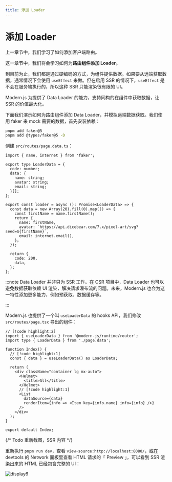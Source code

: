 ```yaml
---
title: 添加 Loader
---
```

# 添加 Loader

上一章节中，我们学习了如何添加客户端路由。

这一章节中，我们将会学习如何为**路由组件添加 Loader**。

到目前为止，我们都是通过硬编码的方式，为组件提供数据。如果要从远端获取数据，通常情况下会使用 `useEffect` 来做。但在启用 SSR 的情况下，`useEffect` 是不会在服务端执行的，所以这种 SSR 只能渲染很有限的 UI。

Modern.js 为提供了 Data Loader 的能力，支持同构的在组件中获取数据，让 SSR 的价值最大化。

下面我们演示如何为路由组件添加 Data Loader，并模拟远端数据获取。我们使用 faker 来 mock 需要的数据，首先安装依赖：

```bash
pnpm add faker@5
pnpm add @types/faker@5 -D
```

创建 `src/routes/page.data.ts`：

```tsx
import { name, internet } from 'faker';

export type LoaderData = {
  code: number;
  data: {
    name: string;
    avatar: string;
    email: string;
  }[];
};

export const loader = async (): Promise<LoaderData> => {
  const data = new Array(20).fill(0).map(() => {
    const firstName = name.firstName();
    return {
      name: firstName,
      avatar: `https://api.dicebear.com/7.x/pixel-art/svg?seed=${firstName}`,
      email: internet.email(),
    };
  });

  return {
    code: 200,
    data,
  };
};
```

:::note
Data Loader 并非只为 SSR 工作。在 CSR 项目中，Data Loader 也可以避免数据获取依赖 UI 渲染，解决请求瀑布流的问题。未来，Modern.js 也会为这一特性添加更多能力，例如预获取、数据缓存等。

:::

Modern.js 也提供了一个叫 `useLoaderData` 的 hooks API，我们修改 `src/routes/page.tsx` 导出的组件：

```tsx
// [!code highlight:2]
import { useLoaderData } from '@modern-js/runtime/router';
import type { LoaderData } from './page.data';

function Index() {
  // [!code highlight:1]
  const { data } = useLoaderData() as LoaderData;

  return (
    <div className="container lg mx-auto">
      <Helmet>
        <title>All</title>
      </Helmet>
      // [!code highlight:1]
      <List
        dataSource={data}
        renderItem={info => <Item key={info.name} info={info} />}
      />
    </div>
  );
}

export default Index;
```

{/* Todo 重新截图，SSR 内容  */}

重新执行 `pnpm run dev`，查看 `view-source:http://localhost:8080/`，或在 devtools 的 Network 面板里查看 HTML 请求的「 Preview 」，可以看到 SSR 渲染出来的 HTML 已经包含完整的 UI：

![display6](https://lf3-static.bytednsdoc.com/obj/eden-cn/aphqeh7uhohpquloj/modern-js/docs/11/display6.png)

